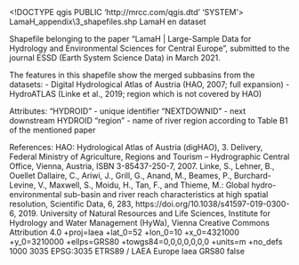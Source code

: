 <!DOCTYPE qgis PUBLIC 'http://mrcc.com/qgis.dtd' 'SYSTEM'>
<qgis version="3.4.15-Madeira">
  <identifier>LamaH\G_appendix\3_shapefiles\Subbasins.shp</identifier>
  <parentidentifier>LamaH</parentidentifier>
  <language>en</language>
  <type>dataset</type>
  <title>Subbasins.shp</title>
  <abstract>Shapefile belonging to the paper "LamaH | Large-Sample Data for Hydrology and Environmental Sciences for Central Europe", submitted to the journal ESSD (Earth System Science Data) in March 2021.

The features in this shapefile show the merged subbasins from the datasets:
- Digital Hydrological Atlas of Austria (HAO, 2007; full expansion)
- HydroATLAS (Linke et al., 2019; region which is not covered by HAO)

Attributes:
"HYDROID" - unique identifier
"NEXTDOWNID" - next downstream HYDROID
"region" - name of river region according to Table B1 of the mentioned paper

References:
HAO: Hydrological Atlas of Austria (digHAO), 3. Delivery, Federal Ministry of Agriculture, Regions and Tourism – Hydrographic Central Office, Vienna, Austria, ISBN 3-85437-250-7, 2007.
Linke, S., Lehner, B., Ouellet Dallaire, C., Ariwi, J., Grill, G., Anand, M., Beames, P., Burchard-Levine, V., Maxwell, S., Moidu, H., Tan, F., and Thieme, M.: Global hydro-environmental sub-basin and river reach characteristics at high spatial resolution, Scientific Data, 6, 283, https://doi.org/10.1038/s41597-019-0300-6, 2019.</abstract>
  <contact>
    <name>University of Natural Resources and Life Sciences, Institute for Hydrology and Water Management (HyWa), Vienna</name>
    <organization></organization>
    <position></position>
    <voice></voice>
    <fax></fax>
    <email></email>
    <role></role>
  </contact>
  <links>
    <link description="" name="Zenodo" mimeType="" size="" format="" type="download" url="https://doi.org/10.5281/zenodo.4525244"/>
  </links>
  <fees></fees>
  <license>Creative Commons Attribution 4.0</license>
  <encoding></encoding>
  <crs>
    <spatialrefsys>
      <proj4>+proj=laea +lat_0=52 +lon_0=10 +x_0=4321000 +y_0=3210000 +ellps=GRS80 +towgs84=0,0,0,0,0,0,0 +units=m +no_defs</proj4>
      <srsid>1000</srsid>
      <srid>3035</srid>
      <authid>EPSG:3035</authid>
      <description>ETRS89 / LAEA Europe</description>
      <projectionacronym>laea</projectionacronym>
      <ellipsoidacronym>GRS80</ellipsoidacronym>
      <geographicflag>false</geographicflag>
    </spatialrefsys>
  </crs>
  <extent>
    <spatial minz="0" miny="2580301.9678000002168119" maxx="4930898.93960000015795231" dimensions="2" minx="4183467.38359999982640147" maxz="0" crs="EPSG:3035" maxy="3038515.41930000018328428"/>
    <temporal>
      <period>
        <start></start>
        <end></end>
      </period>
    </temporal>
  </extent>
</qgis>
